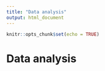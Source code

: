```yaml
---
title: "Data analysis"
output: html_document
---
```


```r
knitr::opts_chunk$set(echo = TRUE)
```

# Data analysis {.tabset .tabset-pills}